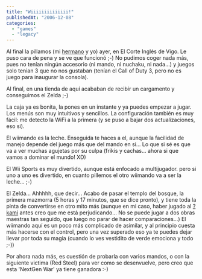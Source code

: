 ```yaml
---
title: "Wiiiiiiiiiiiiii!"
publishedAt: "2006-12-08"
categories: 
  - "games"
  - "legacy"
---
```


Al final la pillamos (mi [hermano](http://jago.jinlabs.com/blog/) y yo) ayer, en El Corte Inglés de Vigo. Le puso cara de pena y se ve que funcionó ;-) No pudimos coger nada más, pues no tenían ningún accesorio (ni mando, ni nuchaku, ni nada...) y juegos solo tenian 3 que no nos gustaban (tenían el Call of Duty 3, pero no es juego para inaugurar la consola).

Al final, en una tienda de aquí acababan de recibir un cargamento y conseguimos el Zelda ;-)

La caja ya es bonita, la pones en un instante y ya puedes empezar a jugar. Los menús son muy intuitivos y sencillos. La configuración también es muy fácil: me detecto la WiFi a la primera (y se puso a bajar dos actualizaciones, eso si).

El wiimando es la leche. Enseguida te haces a el, aunque la facilidad de manejo depende del juego más que del mando en si... Lo que si sé es que va a ver muchas agujetas por su culpa (frikis y cachas... ahora si que vamos a dominar el mundo! XD)

El Wii Sports es muy divertido, aunque está enfocado a multijugador. pero si uno a uno es divertido, en cuanto pillemos el otro wiimando va a ser la leche... ;-)

El Zelda... Ahhhhh, que decir... Acabo de pasar el templo del bosque, la primera mazmorra (5 horas y 17 minutos, que se dice pronto), y tiene toda la pinta de convertirse en otro mito más (aunque en mi caso, haber jugado al [?kami](http://rick.jinlabs.com/archivos/2006/12/02/okami/) antes creo que me está perjudicando... No se puede jugar a dos obras maestras tan seguido, que luego no parar de hacer comparaciones...) El wiimando aquí es un poco más complicado de asimilar, y al principio cuesta más hacerse con el control, pero una vez superado eso ya te puedes dejar llevar por toda su magia (cuando lo ves vestidito de verde emociona y todo ;-))

Por ahora nada más, es cuestión de probarla con varios mandos, o con la siguiente victima (Red Steel) para ver como se desenvuelve, pero creo que esta 'NextGen War' ya tiene ganadora :-)
